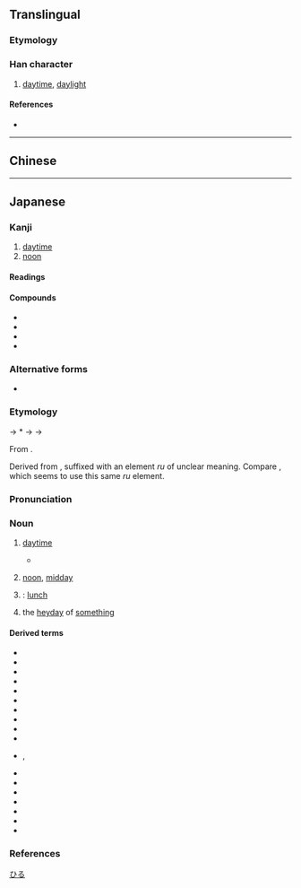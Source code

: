 {{also|晝}}
{{character info}}
==Translingual==
{{ja-forms|昼|昼|[[晝]]}}
{{stroke order|type=animate}}

===Etymology===
{{Han simp|晝|f=聿|t=尺}}

===Han character===
{{Han char|rn=72|rad=日|as=05|sn=9|four=|canj=SOAM|ids=⿵尺旦}}

# [[daytime]], [[daylight]]

====References====
* {{Han ref|kx=0494.181|dkj=13886|dj=0859.070|hdz=21504.030|uh=663C|ud=26172}}

----

==Chinese==
{{zh-see|晝}}

----

==Japanese==
{{ja-kanji forms|昼|晝}}

===Kanji===
{{ja-kanji|grade=2|rs=日05|kyu=晝}}

# [[daytime]]
# [[noon]]

====Readings====
{{ja-readings
|goon=ちゅう<ちう
|kanon=ちゅう<ちう
|kun=ひる-
|nanori=あき, あきら
}}

====Compounds====
{{der-top}}
* {{ja-r|昼%間|ちゅう%かん}}
* {{ja-r|昼%食|ちゅう%しょく|[[lunch]]}}
* {{ja-r|昼%夜|ちゅう%や}}
* {{ja-r|白%昼|はく%ちゅう}}
{{der-bottom}}

===Alternative forms===
{{ja-kanjitab|ひる|yomi=kun}}

* {{s|noon}} {{ja-l|午}}

===Etymology===
{{IPAfont|⟨pi<sub>1</sub>ru⟩}} → *{{IPAchar|/pʲiru/}} → {{IPAchar|/firu/}} → {{IPAchar|/hiru/}}

From {{inh|ja|ojp|sort=ひる|-}}.

Derived from {{m|ja|日|tr=hi||[[day]]}}, suffixed with an element ''ru'' of unclear meaning. Compare {{m|ja|夜||tr=yoru|[[night]], [[evening]]}}, which seems to use this same ''ru'' element.

===Pronunciation===
{{ja-pron|yomi=k|ひる|acc=2|acc_ref=DJR,NHK}}

===Noun===
{{ja-noun|kyu=晝|ひる}}

# [[daytime]]
#* {{RQ:Kojiki|poem 21}}
#*: {{ja-usex|m=宇泥備夜麻 '''比流'''波久毛登韋 由布佐禮婆 加是布加牟登曾 許能波佐夜牙流|m_kana=うねびやま '''ひる'''はくもとゐ ゆふされば かぜふかむとぞ このはさやげる|[[畝%火%山]]'''昼'''は雲とゐ[[夕されば]]風%吹かむとぞ[[木の葉]]さやげる|うね%び%-やま '''ひる''' は くも と ゐ ゆふ されば かぜ% ふかむ と ぞ このは さやげる|rom=Unebi-yama '''hiru''' wa kumo to i yū sareba kaze fukamu to zo konoha sayageru}}
#: {{syn|ja|昼間|tr=chūkan, hiruma}}
#: {{ant|ja|[[明るい]][[間]]|tr=akarui ma|夜|tr2=yoru}}
# [[noon]], [[midday]]
#: {{syn|ja|正午|tr=shōgo}}
# {{short for|ja|昼飯|tr=hirumeshi|nodot=1|sort=ひる}}: [[lunch]]
# the [[heyday]] of [[something]]

====Derived terms====
{{der-top}}
* {{ja-r|昼%顔|ヒル%ガオ}}
* {{ja-r|昼%餉|ひる%げ}}
* {{ja-r|昼%御%飯|ひる%ご%はん|[[lunch]]}}
* {{ja-r|昼%頃|ひる%ごろ}}
* {{ja-r|昼%下がり|ひる%さがり}}
* {{ja-r|昼 時%分|ひる じ%ぶん}}
* {{ja-r|昼%過ぎ|ひる%すぎ}}
* {{ja-r|昼%立ち|ひる%だち}}
* {{ja-r|昼つ方|ひる つ かた}}
* {{ja-r|昼%時|ひる%どき}}
* {{ja-r|御%昼%成る|お%ひる%なる}}, {{ja-r|御%昼成る|お%ひんなる}}
* {{ja-r|昼%寝|ひる%ね}}
* {{ja-r|昼%間|ひる%ま}}
* {{ja-r|昼%前|ひる%まえ}}
* {{ja-r|昼%飯|ひる%めし}}
* {{ja-r|昼%養い|ひる%やしない}}
* {{ja-r|真%昼|ま%ひる}}
* {{ja-r|夜%昼|よる%ひる}}
{{der-bottom}}

===References===
<references/>

[[Category:ja:Time|ひる]]